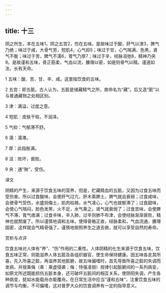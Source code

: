 ```yaml
---
---
---
```

title: 十三
---




阴之所生，本在五味1，阴之五宫2，伤在五味。是故味过于酸，肝气以津3，脾气乃绝；味过于咸，大骨气劳，短肌4，心气抑5；味过于甘，心气喘满，色黑，肾气不衡；味过于苦，脾气不濡6，胃气乃厚7；味过于辛，经脉沮弛8，精神乃央9。是故谨和五味，骨正筋柔，气血以流，腠理以密，如是则骨气以精。谨道如法，长有天命。

1 五味：酸、苦、甘、辛、咸。这里指饮食的五味。

2 五宫：即五脏。古人认为，五脏是储藏精气之所，故命名为“藏”。后又造“脏”以与普通藏物之处相区别。

3 津：满溢，过度之意。

4 短肌：皮肤干枯，不润泽。

5 气抑：气郁滞不舒。

6 濡：濡滞。

7 厚：此指胀满。

8 沮：败坏，衰败。

9 央：通“殃”，受伤。

译文

阴精的产生，来源于饮食五味的营养，但是，贮藏精血的五脏，又因为过食五味而受伤害。所以过食酸味，会使肝气过亢，肝木乘脾土，脾气就会衰弱；过食咸味，会使骨气受伤，水盛则侮土，肌肉枯槁，水气凌心，心气也就郁滞了；过食甜味，会使心气喘闷，脸色发黑，火不足，水气乘之，肾气就衰弱了；过食苦味，会使脾气不滞，胃气痞满；过食辛味，辛入肺，过辛则肺不布津，会使经脉渐渐衰败，精神也就颓废了。所以谨慎地调和五味，使得骨骼正直，经脉柔和，气血流通，腠理固密，这样就会气精骨强了。谨慎地按照养生之道去做，就可以享受自然的寿命。

赏析与点评

饮食五味对人体有“养”、“伤”作用的二重性。人体阴精的化生来源于饮食五味，饮食五味正常，则能滋养人体五脏及各组织器官，使生命保持健康。因五味各走其所喜，先入所喜之脏，再滋养其他脏腑，故五味偏嗜时，首先导致所喜之脏的失调而发病，并按乘侮（乘：乘虚侵袭；侮：恃强凌弱）规律引起脏腑间的一系列病变，如原文所述既能损伤五脏本身，还可破坏五脏间的相互关系，使阴阳失调，产生各种病变，犹如水能载舟亦能覆舟。在日常生活中应当“谨和五味”，注重饮食五味的调节与均衡，不可偏嗜，这对普罗大众的饮食调养有一定的指导意义。